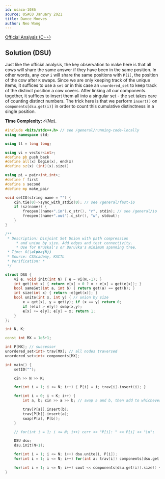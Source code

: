 ```yaml
---
id: usaco-1086
source: USACO January 2021
title: Dance Mooves 
author: Neo Wang
---
```


[Official Analysis (C++)](http://www.usaco.org/current/data/sol_prob1_silver_jan21.html)

## Solution (DSU)

Just like the official analysis, the key observation to make here is that all cows will share the same answer if they have been in the same position. In other words, any cow `i` will share the same positions with `P[i]`, the position of the cow after `K` swaps. Since we are only keeping track of the unique items, it suffices to use a `set` or in this case an `unordered_set` to keep track of the distinct position a cow covers. After linking all our components together, it suffices to insert them all into a singular set - the set takes care of counting distinct numbers. The trick here is that we perform `insert()` on `components[dsu.get(i)]` in order to count this cumulative distinctness in a single position.

**Time Complexity:** $\mathcal{O}(N\alpha)$.

<LanguageSection>

<CPPSection>

```cpp
#include <bits/stdc++.h> // see /general/running-code-locally
using namespace std;

using ll = long long;

using vi = vector<int>;
#define pb push_back
#define all(x) begin(x), end(x)
#define sz(x) (int)(x).size()

using pi = pair<int,int>;
#define f first
#define s second
#define mp make_pair

void setIO(string name = "") {
	cin.tie(0)->sync_with_stdio(0); // see /general/fast-io
	if (sz(name)) {
		freopen((name+".in").c_str(), "r", stdin); // see /general/io
		freopen((name+".out").c_str(), "w", stdout);
	}
}

/**
 * Description: Disjoint Set Union with path compression
	 * and union by size. Add edges and test connectivity. 
	 * Use for Kruskal's or Boruvka's minimum spanning tree.
 * Time: O(\alpha(N))
 * Source: CSAcademy, KACTL
 * Verification: *
 */

struct DSU {
	vi e; void init(int N) { e = vi(N,-1); }
	int get(int x) { return e[x] < 0 ? x : e[x] = get(e[x]); } 
	bool sameSet(int a, int b) { return get(a) == get(b); }
	int size(int x) { return -e[get(x)]; }
	bool unite(int x, int y) { // union by size
		x = get(x), y = get(y); if (x == y) return 0;
		if (e[x] > e[y]) swap(x,y);
		e[x] += e[y]; e[y] = x; return 1;
	}
};

int N, K;

const int MX = 1e5+1;

int P[MX]; // successor
unordered_set<int> trav[MX]; // all nodes traversed
unordered_set<int> components[MX];

int main() {
	setIO("");

	cin >> N >> K;

	for(int i = 1; i <= N; i++) { P[i] = i; trav[i].insert(i); }

	for(int i = 0; i < K; i++) {
		int a, b; cin >> a >> b; // swap a and b, then add to whichever node visited those.

		trav[P[a]].insert(b);
		trav[P[b]].insert(a);
		swap(P[a], P[b]);
	}

	// for(int i = 1; i <= N; i++) cerr << "P[i]: " << P[i] << "\n";

	DSU dsu;
	dsu.init(N+1);

	for(int i = 1; i <= N; i++) dsu.unite(i, P[i]);
	for(int i = 1; i <= N; i++) for(int a: trav[i]) components[dsu.get(i)].insert(a);

	for(int i = 1; i <= N; i++) cout << components[dsu.get(i)].size() << "\n";
}
```

</CPPSection>

</LanguageSection>
